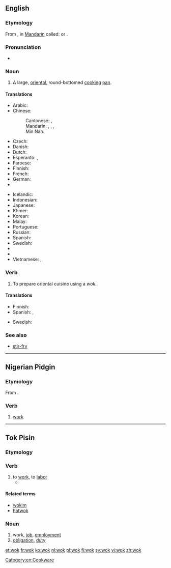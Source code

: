 ==English==

===Etymology===
From {{etyl|yue}} {{term|鑊|tr=wok6|lang=yue}}, in [[Mandarin]] called: {{zh-tsp|鑊|镬|huò}} or {{zh-tsp|鍋|锅|guō}}.

===Pronunciation===
* {{rhymes|ɒk}}

===Noun===
{{en-noun}}

# A large, [[oriental]], round-bottomed [[cook]]ing [[pan]].

====Translations====
{{trans-top|large round pan}}
* Arabic: {{t-|ar|ووك|m|tr=wuuk}}
* Chinese:
*: Cantonese: {{tø|yue|鑊}}, {{tø|yue|镬|tr=wok6}}
*: Mandarin: {{t-|cmn|鍋|sc=Hani}}, {{t-|cmn|锅|tr=guō|sc=Hani}}, {{t-|cmn|鑊|sc=Hani}}, {{t-|cmn|镬|tr=huò|sc=Hani}}
*: Min Nan: {{t+|nan|鍋|tr=e, ko|sc=Hans}}
* Czech: {{t-|cs|pánev wok|f}}
* Danish: {{t-|da|wok|c}}
* Dutch: {{t+|nl|wok|m}}
* Esperanto: {{t-|eo|uoko}}, {{t-|eo|volbopato}}
* Faroese: {{t-|fo|vokk|f}}
* Finnish: {{t-|fi|wokkipannu}}
* French: {{t+|fr|wok|m}}
* German: {{t+|de|Wok|m}}
* {{trreq|he}}
{{trans-mid}}
* Icelandic: {{t-|is|wok-panna|f}}
* Indonesian: {{t+|id|wajan}}
* Japanese: {{t-|ja|中華鍋|tr=ちゅうかなべ, Chūka-nabe}}
* Khmer: {{t+|km|ខ្ទះ|tr=kteah|sc=Khmr}}
* Korean: {{t-|ko|중국 냄비|tr=Jungguk naembi}}
* Malay: {{t-|ms|kuali}}
* Portuguese: {{t-|pt|wok|m}}
* Russian: {{t-|ru|вок|m|tr=vok}}
* Spanish: {{t-|es|wok|m}}
* Swedish: {{t+|sv|wokpanna|c}}
* {{trreq|tl}}
* {{trreq|th}}
* Vietnamese: {{t-|vi|cái xanh}}, {{t+|vi|chảo}}
{{trans-bottom}}

===Verb===
{{en-verb|woks|woking|woked}}

# To prepare oriental cuisine using a ''wok.''

====Translations====
{{trans-top|to use a wok}}
* Finnish: {{t-|fi|wokata}}
* Spanish: {{t-|es|wokiar}}, {{t-|es|usar un wok}}
{{trans-mid}}
* Swedish: {{t+|sv|woka}}
{{trans-bottom}}

===See also===
* [[stir-fry]]

[[Category:en:Cookware]]

----

==Nigerian Pidgin==

===Etymology===
From {{etyl|en|pcm}} {{term|work}}.

===Verb===
{{head|pcm|verb}}

# [[work]]

----

==Tok Pisin==

===Etymology===
{{etyl|en|tpi}} {{term|work}}

===Verb===
{{head|tpi|verb}}

# to [[work]], to [[labor]]
#* {{tpi-cite-bible|Gen|3|19|Na bai yu '''wok''' hat tru long kisim kaikai bilong yu na tuhat bai i kamap long pes bilong yu. Na bai yu hatwok oltaim inap yu dai na yu go bek long graun. Long wanem, mi bin wokim yu long graun, na bai yu go bek gen long graun.”}}

====Related terms====
* [[wokim]] {{qualifier|transitive}}
* [[hatwok]]

===Noun===
{{head|tpi|noun}}

# work, [[job]], [[employment]]
# [[obligation]], [[duty]]

{{LDL|tpi}}

[[et:wok]]
[[fr:wok]]
[[ko:wok]]
[[nl:wok]]
[[pl:wok]]
[[fi:wok]]
[[sv:wok]]
[[vi:wok]]
[[zh:wok]]